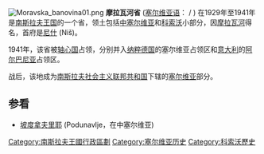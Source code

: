 {{Unreferenced|time=2020-05-06T03:13:38+00:00}}
{{Infobox Former Subdivision
|native_name            = Moravska Banovina<br>Моравска бановина
|conventional_long_name = 摩拉瓦河省
|common_name            = Morava Banovina
|subdivision            = [[南斯拉夫王國#行政区划|省]]
|nation                 = [[南斯拉夫王国|南斯拉夫王国]]
|p1                     = 
|s1                     = 塞爾維亞社會主義共和國
|flag_s1                = Flag of the Socialist Republic of Serbia.svg
|year_start             = 1929年
|event_end              = 
|year_end               = 1941年
|date_end               = 
|image_coat             = 
|image_map              = Locator map Morava Banovina in Yugoslavia 1929-1939.svg
|image_map_caption      = 摩拉瓦河省（红）在<br />南斯拉夫王国（浅黄）的位置
|capital                = [[尼什|尼什]] 
|stat_area1             = 
|stat_pop1              = 
|stat_year1             = 
|category=
|today                  = {{flag|Serbia}}
|footnotes              = 
|estcat=南斯拉夫
}}
[[Image:Moravska_banovina01.png|thumb]]
'''摩拉瓦河省''' ([[塞尔维亚语|塞尔维亚语]]：{{lang|sr|Моравска бановина}} / ''{{lang|sr|Moravska banovina}}'') 在1929年至1941年是[[南斯拉夫王国|南斯拉夫王国]]的一个省，领土包括[[中塞尔维亚|中塞尔维亚]]和[[科索沃|科索沃]]小部分，因[[摩拉瓦河|摩拉瓦河]]得名，首府是[[尼什|尼什]] (Niš)。

1941年，该省被[[轴心国|轴心国]]占领，分别并入[[纳粹德国|纳粹德国]]的塞尔维亚占领区和[[意大利|意大利]]的[[阿尔巴尼亚|阿尔巴尼亚]]占领区。

战后，该地成为[[南斯拉夫社会主义联邦共和国|南斯拉夫社会主义联邦共和国]]下辖的[[塞尔维亚|塞尔维亚]]部分。

== 参看 ==
* [[坡度拿夫里耶|坡度拿夫里耶]] (Podunavlje，在中塞尔维亚)

{{banovina}}
{{Serbia-geo-stub}}
[[Category:南斯拉夫王國行政區劃|Category:南斯拉夫王國行政區劃]]
[[Category:塞尔维亚历史|Category:塞尔维亚历史]]
[[Category:科索沃歷史|Category:科索沃歷史]]